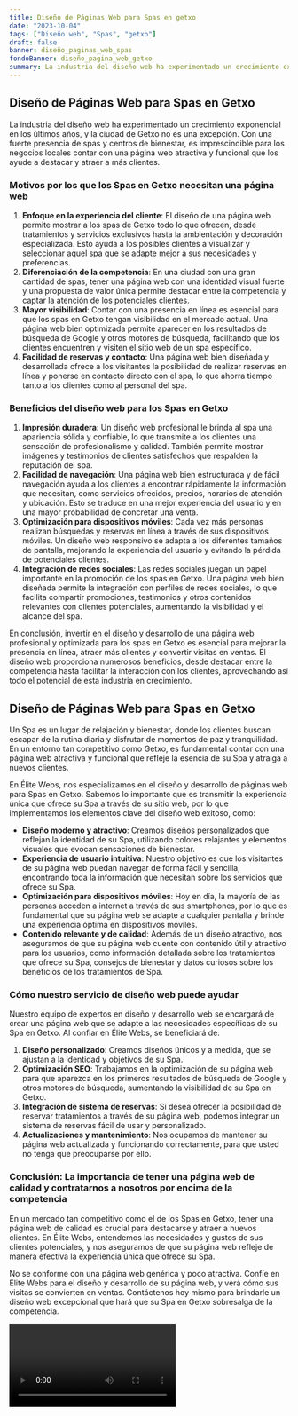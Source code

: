 ```yaml
---
title: Diseño de Páginas Web para Spas en getxo
date: "2023-10-04"
tags: ["Diseño web", "Spas", "getxo"]
draft: false
banner: diseño_paginas_web_spas
fondoBanner: diseño_pagina_web_getxo
summary: La industria del diseño web ha experimentado un crecimiento exponencial en los últimos años, y la ciudad de Getxo no es una excepción. Con una fuerte presencia de spas y centros de bienestar, es imprescindible para los negocios locales contar con una página web atractiva y funcional que los ayude a destacar y atraer a más clientes.
---
```



## Diseño de Páginas Web para Spas en Getxo

La industria del diseño web ha experimentado un crecimiento exponencial en los últimos años, y la ciudad de Getxo no es una excepción. Con una fuerte presencia de spas y centros de bienestar, es imprescindible para los negocios locales contar con una página web atractiva y funcional que los ayude a destacar y atraer a más clientes.

### Motivos por los que los Spas en Getxo necesitan una página web

1. **Enfoque en la experiencia del cliente**: El diseño de una página web permite mostrar a los spas de Getxo todo lo que ofrecen, desde tratamientos y servicios exclusivos hasta la ambientación y decoración especializada. Esto ayuda a los posibles clientes a visualizar y seleccionar aquel spa que se adapte mejor a sus necesidades y preferencias.
2. **Diferenciación de la competencia**: En una ciudad con una gran cantidad de spas, tener una página web con una identidad visual fuerte y una propuesta de valor única permite destacar entre la competencia y captar la atención de los potenciales clientes.
3. **Mayor visibilidad**: Contar con una presencia en línea es esencial para que los spas en Getxo tengan visibilidad en el mercado actual. Una página web bien optimizada permite aparecer en los resultados de búsqueda de Google y otros motores de búsqueda, facilitando que los clientes encuentren y visiten el sitio web de un spa específico.
4. **Facilidad de reservas y contacto**: Una página web bien diseñada y desarrollada ofrece a los visitantes la posibilidad de realizar reservas en línea y ponerse en contacto directo con el spa, lo que ahorra tiempo tanto a los clientes como al personal del spa.

### Beneficios del diseño web para los Spas en Getxo

1. **Impresión duradera**: Un diseño web profesional le brinda al spa una apariencia sólida y confiable, lo que transmite a los clientes una sensación de profesionalismo y calidad. También permite mostrar imágenes y testimonios de clientes satisfechos que respalden la reputación del spa.
2. **Facilidad de navegación**: Una página web bien estructurada y de fácil navegación ayuda a los clientes a encontrar rápidamente la información que necesitan, como servicios ofrecidos, precios, horarios de atención y ubicación. Esto se traduce en una mejor experiencia del usuario y en una mayor probabilidad de concretar una venta.
3. **Optimización para dispositivos móviles**: Cada vez más personas realizan búsquedas y reservas en línea a través de sus dispositivos móviles. Un diseño web responsivo se adapta a los diferentes tamaños de pantalla, mejorando la experiencia del usuario y evitando la pérdida de potenciales clientes.
4. **Integración de redes sociales**: Las redes sociales juegan un papel importante en la promoción de los spas en Getxo. Una página web bien diseñada permite la integración con perfiles de redes sociales, lo que facilita compartir promociones, testimonios y otros contenidos relevantes con clientes potenciales, aumentando la visibilidad y el alcance del spa.

En conclusión, invertir en el diseño y desarrollo de una página web profesional y optimizada para los spas en Getxo es esencial para mejorar la presencia en línea, atraer más clientes y convertir visitas en ventas. El diseño web proporciona numerosos beneficios, desde destacar entre la competencia hasta facilitar la interacción con los clientes, aprovechando así todo el potencial de esta industria en crecimiento.

<GifSeo />

<Cta />

## Diseño de Páginas Web para Spas en Getxo

Un Spa es un lugar de relajación y bienestar, donde los clientes buscan escapar de la rutina diaria y disfrutar de momentos de paz y tranquilidad. En un entorno tan competitivo como Getxo, es fundamental contar con una página web atractiva y funcional que refleje la esencia de su Spa y atraiga a nuevos clientes.

En Élite Webs, nos especializamos en el diseño y desarrollo de páginas web para Spas en Getxo. Sabemos lo importante que es transmitir la experiencia única que ofrece su Spa a través de su sitio web, por lo que implementamos los elementos clave del diseño web exitoso, como:

- **Diseño moderno y atractivo**: Creamos diseños personalizados que reflejan la identidad de su Spa, utilizando colores relajantes y elementos visuales que evocan sensaciones de bienestar.
- **Experiencia de usuario intuitiva**: Nuestro objetivo es que los visitantes de su página web puedan navegar de forma fácil y sencilla, encontrando toda la información que necesitan sobre los servicios que ofrece su Spa.
- **Optimización para dispositivos móviles**: Hoy en día, la mayoría de las personas acceden a internet a través de sus smartphones, por lo que es fundamental que su página web se adapte a cualquier pantalla y brinde una experiencia óptima en dispositivos móviles.
- **Contenido relevante y de calidad**: Además de un diseño atractivo, nos aseguramos de que su página web cuente con contenido útil y atractivo para los usuarios, como información detallada sobre los tratamientos que ofrece su Spa, consejos de bienestar y datos curiosos sobre los beneficios de los tratamientos de Spa.

### Cómo nuestro servicio de diseño web puede ayudar

Nuestro equipo de expertos en diseño y desarrollo web se encargará de crear una página web que se adapte a las necesidades específicas de su Spa en Getxo. Al confiar en Élite Webs, se beneficiará de:

1. **Diseño personalizado**: Creamos diseños únicos y a medida, que se ajustan a la identidad y objetivos de su Spa.
2. **Optimización SEO**: Trabajamos en la optimización de su página web para que aparezca en los primeros resultados de búsqueda de Google y otros motores de búsqueda, aumentando la visibilidad de su Spa en Getxo.
3. **Integración de sistema de reservas**: Si desea ofrecer la posibilidad de reservar tratamientos a través de su página web, podemos integrar un sistema de reservas fácil de usar y personalizado.
4. **Actualizaciones y mantenimiento**: Nos ocupamos de mantener su página web actualizada y funcionando correctamente, para que usted no tenga que preocuparse por ello.

### Conclusión: La importancia de tener una página web de calidad y contratarnos a nosotros por encima de la competencia

En un mercado tan competitivo como el de los Spas en Getxo, tener una página web de calidad es crucial para destacarse y atraer a nuevos clientes. En Élite Webs, entendemos las necesidades y gustos de sus clientes potenciales, y nos aseguramos de que su página web refleje de manera efectiva la experiencia única que ofrece su Spa.

No se conforme con una página web genérica y poco atractiva. Confíe en Élite Webs para el diseño y desarrollo de su página web, y verá cómo sus visitas se convierten en ventas. Contáctenos hoy mismo para brindarle un diseño web excepcional que hará que su Spa en Getxo sobresalga de la competencia.

<Video />

<CtaBot job="Spas" city="getxo" />

<Gmaps query="getxo+españa+maps" />

